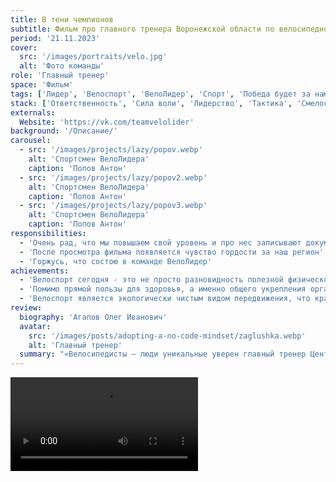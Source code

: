 ```yaml
---
title: В тени чемпионов
subtitle: Фильм про главного тренера Воронежской области по велосипедному спорту Агапова Олега Ивановича.
period: '21.11.2023'
cover:
  src: '/images/portraits/velo.jpg'
  alt: 'Фото команды'
role: 'Главный тренер'
space: 'Фильм'
tags: ['Лидер', 'Велоспорт', 'ВелоЛидер', 'Спорт', 'Победа будет за нами']
stack: ['Ответственность', 'Сила воли', 'Лидерство', 'Тактика', 'Смелость']
externals:
  Website: 'https://vk.com/teamvelolider'
background: '/Описание/'
carousel:
  - src: '/images/projects/lazy/popov.webp'
    alt: 'Спортсмен ВелоЛидера'
    caption: 'Попов Антон'
  - src: '/images/projects/lazy/popov2.webp'
    alt: 'Спортсмен ВелоЛидера'
    caption: 'Попов Антон'
  - src: '/images/projects/lazy/popov3.webp'
    alt: 'Спортсмен ВелоЛидера'
    caption: 'Попов Антон'
responsibilities:
  - 'Очень рад, что мы повышаем свой уровень и про нес записывают документальный фильм'
  - 'После просмотра фильма появляется чувство гордости за наш регион'
  - 'Горжусь, что состою в команде ВелоЛидер'
achievements:
  - 'Велоспорт сегодня - это не просто разновидность полезной физической активности, а целое движение.'
  - 'Помимо прямой пользы для здоровья, а именно общего укрепления организма, осуществления кардионагрузки, положительно влияющей на работу сердечно-сосудистой системы, и ускоренного очищения лёгких'
  - 'Велоспорт является экологически чистым видом передвижения, что крайне важно для мегаполисов'
review:
  biography: 'Агапов Олег Иванович'
  avatar:
    src: '/images/posts/adopting-a-no-code-mindset/zaglushka.webp'
    alt: 'Главный тренер'
  summary: "«Велосипедисты – люди уникальные уверен главный тренер Центра спортивной подготовки сборных команд Воронежской области, кандидат в мастера спорта Олег Агапов. – Сесть в автомобиль и нажать на педаль – дело нехитрое, а велосипедист в пути должен прилагать мышечные усилия, держать равновесие и правильно оценивать ситуацию: где-то прибавить скорость, где-то притормозить. А ещё это здоровый образ жизни, особенно если выехал за город и едешь по тропинке»."
---
```



<Video
  src="/images/projects/lazy/velolider.mp4"
  alt="Video of the highlights flow in Lazy"
  thumbnail="/images/portraits/velo.jpg"
/>

